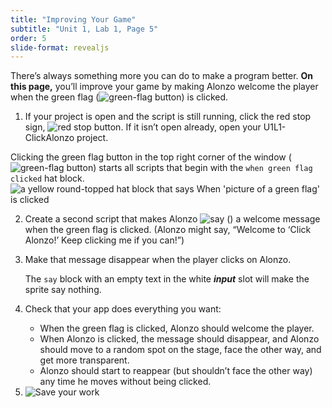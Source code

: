 ```yaml
---
title: "Improving Your Game"
subtitle: "Unit 1, Lab 1, Page 5"
order: 5
slide-format: revealjs
---
```


::: learn
There's always something more you can do to make a program better. <strong>On this page,</strong> you'll improve your game by making Alonzo welcome the player when the green flag (<img src="/img/1-introduction/green-flag_button.png" title="green-flag button" alt="green-flag button" class="button"/>) is clicked.
:::

::: {#first .forYouToDo}
<ol>

<li>If your project is open and the script is still running, click the red stop sign, <img src="/img/1-introduction/stop_button.png" title="red stop button" alt="red stop button"/>. If it isn't open already, open your U1L1-ClickAlonzo project.</li>

</ol>
:::

<p>Clicking the green flag button in the top right corner of the window (<img src="/img/1-introduction/green-flag_button.png" title="green-flag button" alt="green-flag button" class="button"/>) starts all scripts that begin with the <code>when green flag clicked</code> hat block.<br /> <img src="/img/blocks/when-green-flag-clicked-full-size.png" title="a yellow round-topped hat block that says When &apos;picture of a green flag&apos; is clicked" alt="a yellow round-topped hat block that says When &apos;picture of a green flag&apos; is clicked" class="indent"/></p>

::: forYouToDo
<ol start="2">

<!--<div class="index-term" id="say</code>"></div>-->

<li>Create a second script that makes Alonzo <img src="/img/blocks/say-empty.png" title="say ()" alt="say ()"/> a welcome message when the green flag is clicked. (Alonzo might say, "Welcome to 'Click Alonzo!' Keep clicking me if you can!")</li>

<li>

Make that message disappear when the player clicks on Alonzo.

::: endnote
The <code>say</code> block with an empty text in the white <em><strong>input</strong></em> slot will make the sprite say nothing.
:::

</li>

<li>

Check that your app does everything you want:

<ul>

<li>When the green flag is clicked, Alonzo should welcome the player.</li>

<li>When Alonzo is clicked, the message should disappear, and Alonzo should move to a random spot on the stage, face the other way, and get more transparent.</li>

<li>Alonzo should start to reappear (but shouldn't face the other way) any time he moves without being clicked.</li>

</ul>

</li>

<li><img src="/img/icons/save-now.png" title="Save your work" alt="Save your work" class="inline"/></li>

</ol>
:::
